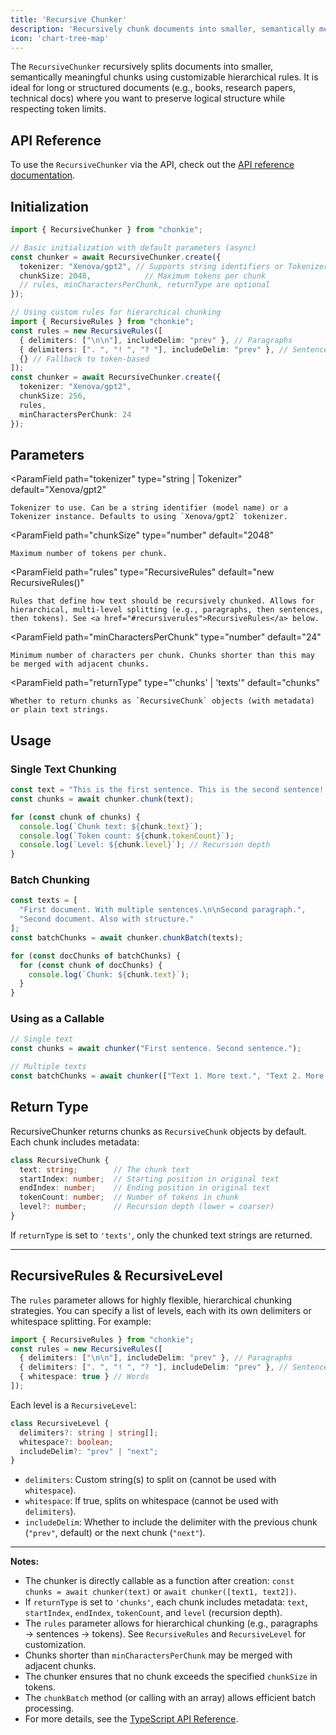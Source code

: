 ```yaml
---
title: 'Recursive Chunker'
description: 'Recursively chunk documents into smaller, semantically meaningful pieces using customizable rules.'
icon: 'chart-tree-map'
---
```


The `RecursiveChunker` recursively splits documents into smaller, semantically meaningful chunks using customizable hierarchical rules. It is ideal for long or structured documents (e.g., books, research papers, technical docs) where you want to preserve logical structure while respecting token limits.

## API Reference
To use the `RecursiveChunker` via the API, check out the [API reference documentation](/typescript-sdk/api-reference/recursive-chunker).

## Initialization

```ts
import { RecursiveChunker } from "chonkie";

// Basic initialization with default parameters (async)
const chunker = await RecursiveChunker.create({
  tokenizer: "Xenova/gpt2", // Supports string identifiers or Tokenizer instance
  chunkSize: 2048,            // Maximum tokens per chunk
  // rules, minCharactersPerChunk, returnType are optional
});

// Using custom rules for hierarchical chunking
import { RecursiveRules } from "chonkie";
const rules = new RecursiveRules([
  { delimiters: ["\n\n"], includeDelim: "prev" }, // Paragraphs
  { delimiters: [". ", "! ", "? "], includeDelim: "prev" }, // Sentences
  {} // Fallback to token-based
]);
const chunker = await RecursiveChunker.create({
  tokenizer: "Xenova/gpt2",
  chunkSize: 256,
  rules,
  minCharactersPerChunk: 24
});
```

## Parameters

<ParamField
    path="tokenizer"
    type="string | Tokenizer"
    default="Xenova/gpt2"
>
    Tokenizer to use. Can be a string identifier (model name) or a Tokenizer instance. Defaults to using `Xenova/gpt2` tokenizer.
</ParamField>

<ParamField
    path="chunkSize"
    type="number"
    default="2048"
>
    Maximum number of tokens per chunk.
</ParamField>

<ParamField
    path="rules"
    type="RecursiveRules"
    default="new RecursiveRules()"
>
    Rules that define how text should be recursively chunked. Allows for hierarchical, multi-level splitting (e.g., paragraphs, then sentences, then tokens). See <a href="#recursiverules">RecursiveRules</a> below.
</ParamField>

<ParamField
    path="minCharactersPerChunk"
    type="number"
    default="24"
>
    Minimum number of characters per chunk. Chunks shorter than this may be merged with adjacent chunks.
</ParamField>

<ParamField
    path="returnType"
    type="'chunks' | 'texts'"
    default="chunks"
>
    Whether to return chunks as `RecursiveChunk` objects (with metadata) or plain text strings.
</ParamField>

## Usage

### Single Text Chunking

```ts
const text = "This is the first sentence. This is the second sentence! And here's a third one?";
const chunks = await chunker.chunk(text);

for (const chunk of chunks) {
  console.log(`Chunk text: ${chunk.text}`);
  console.log(`Token count: ${chunk.tokenCount}`);
  console.log(`Level: ${chunk.level}`); // Recursion depth
}
```

### Batch Chunking

```ts
const texts = [
  "First document. With multiple sentences.\n\nSecond paragraph.",
  "Second document. Also with structure."
];
const batchChunks = await chunker.chunkBatch(texts);

for (const docChunks of batchChunks) {
  for (const chunk of docChunks) {
    console.log(`Chunk: ${chunk.text}`);
  }
}
```

### Using as a Callable

```ts
// Single text
const chunks = await chunker("First sentence. Second sentence.");

// Multiple texts
const batchChunks = await chunker(["Text 1. More text.", "Text 2. More."]);
```

## Return Type

RecursiveChunker returns chunks as `RecursiveChunk` objects by default. Each chunk includes metadata:

```ts
class RecursiveChunk {
  text: string;        // The chunk text
  startIndex: number;  // Starting position in original text
  endIndex: number;    // Ending position in original text
  tokenCount: number;  // Number of tokens in chunk
  level?: number;      // Recursion depth (lower = coarser)
}
```

If `returnType` is set to `'texts'`, only the chunked text strings are returned.

---

## RecursiveRules & RecursiveLevel

The `rules` parameter allows for highly flexible, hierarchical chunking strategies. You can specify a list of levels, each with its own delimiters or whitespace splitting. For example:

```ts
import { RecursiveRules } from "chonkie";
const rules = new RecursiveRules([
  { delimiters: ["\n\n"], includeDelim: "prev" }, // Paragraphs
  { delimiters: [". ", "! ", "? "], includeDelim: "prev" }, // Sentences
  { whitespace: true } // Words
]);
```

Each level is a `RecursiveLevel`:

```ts
class RecursiveLevel {
  delimiters?: string | string[];
  whitespace?: boolean;
  includeDelim?: "prev" | "next";
}
```

- `delimiters`: Custom string(s) to split on (cannot be used with `whitespace`).
- `whitespace`: If true, splits on whitespace (cannot be used with `delimiters`).
- `includeDelim`: Whether to include the delimiter with the previous chunk (`"prev"`, default) or the next chunk (`"next"`).

---

**Notes:**

- The chunker is directly callable as a function after creation: `const chunks = await chunker(text)` or `await chunker([text1, text2])`.
- If `returnType` is set to `'chunks'`, each chunk includes metadata: `text`, `startIndex`, `endIndex`, `tokenCount`, and `level` (recursion depth).
- The `rules` parameter allows for hierarchical chunking (e.g., paragraphs → sentences → tokens). See `RecursiveRules` and `RecursiveLevel` for customization.
- Chunks shorter than `minCharactersPerChunk` may be merged with adjacent chunks.
- The chunker ensures that no chunk exceeds the specified `chunkSize` in tokens.
- The `chunkBatch` method (or calling with an array) allows efficient batch processing.
- For more details, see the [TypeScript API Reference](https://github.com/chonkie-inc/chonkie-ts).
